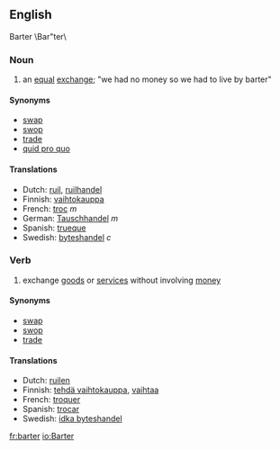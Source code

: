 ==English==
Barter \Bar"ter\

===Noun===
#an [[equal]] [[exchange]]; "we had no money so we had to live by barter"

====Synonyms====
*[[swap]]
*[[swop]]
*[[trade]]
*[[quid pro quo]]

====Translations====
*Dutch: [[ruil]], [[ruilhandel]]
*Finnish: [[vaihtokauppa]]
*French: [[troc]] ''m''
*German: [[Tauschhandel]] ''m''
*Spanish: [[trueque]]
*Swedish: [[byteshandel]] ''c''

===Verb===
#exchange [[goods]] or [[services]] without involving [[money]]

====Synonyms====
*[[swap]]
*[[swop]]
*[[trade]]

====Translations====
*Dutch: [[ruilen]]
*Finnish: [[tehdä vaihtokauppa]], [[vaihtaa]]
*French: [[troquer]]
*Spanish: [[trocar]]
*Swedish: [[idka byteshandel]]
[[fr:barter]]
[[io:Barter]]